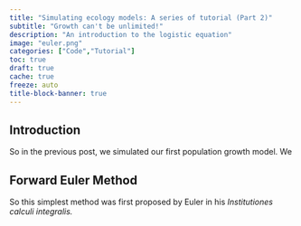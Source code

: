 ```yaml
---
title: "Simulating ecology models: A series of tutorial (Part 2)"
subtitle: "Growth can't be unlimited!"
description: "An introduction to the logistic equation"
image: "euler.png"
categories: ["Code","Tutorial"]
toc: true
draft: true
cache: true
freeze: auto
title-block-banner: true
---
```


## Introduction

So in the previous post, we simulated our first population growth model. We

## Forward Euler Method

So this simplest method was first proposed by Euler in his *Institutiones calculi integralis.*
